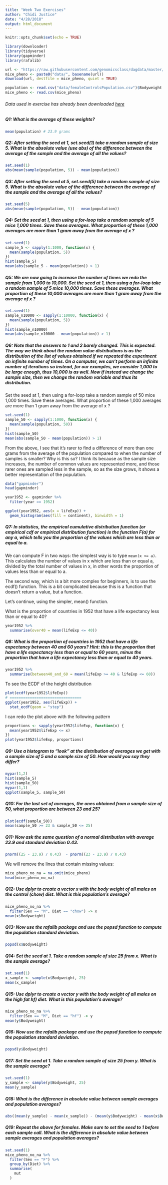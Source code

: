 ```yaml
---
title: "Week Two Exercises"
author: "Chidi Justice"
date: "4/28/2018"
output: html_document
---
```


```r
knitr::opts_chunk$set(echo = TRUE)
```

```r
library(downloader)
library(tidyverse)
library(gapminder)
library(rafalib)

url <- "https://raw.githubusercontent.com/genomicsclass/dagdata/master/inst/extdata/mice_pheno.csv"
mice_pheno <- paste0("data/", basename(url))
download(url, destfile = mice_pheno, quiet = TRUE)

population <- read.csv("data/femaleControlsPopulation.csv")$Bodyweight
mice_pheno <- read.csv(mice_pheno)
```

###### Data used in exercise has already been downloaded [here](week2Note.Rmd)  

##### Q1: What is the average of these weights?  
```r
mean(population) # 23.9 grams
```

##### Q2: After setting the seed at 1, set.seed(1) take a random sample of size 5. What is the absolute value (use abs) of the difference between the average of the sample and the average of all the values?  
```r
set.seed(1)
abs(mean(sample(population, 5)) - mean(population))
```

##### Q3: After setting the seed at 5, set.seed(5) take a random sample of size 5. What is the absolute value of the difference between the average of the sample and the average of all the values?  
```r
set.seed(5)
abs(mean(sample(population, 5)) - mean(population))
```

##### Q4: Set the seed at 1, then using a for-loop take a random sample of 5 mice 1,000 times. Save these averages. What proportion of these 1,000 averages are more than 1 gram away from the average of x ?  
```r
set.seed(1)
sample_5 <- sapply(1:1000, function(x) {
  mean(sample(population, 5))
})
hist(sample_5)
mean(abs(sample_5 - mean(population)) > 1)
```

##### Q5: We are now going to increase the number of times we redo the sample from 1,000 to 10,000. Set the seed at 1, then using a for-loop take a random sample of 5 mice 10,000 times. Save these averages. What proportion of these 10,000 averages are more than 1 gram away from the average of x ?  
```r
set.seed(1)
sample_n10000 <- sapply(1:10000, function(x) {
  mean(sample(population, 5))
})
hist(sample_n10000)
mean(abs(sample_n10000 - mean(population)) > 1)
```
##### Q6: Note that the answers to 1 and 2 barely changed. This is expected. The way we think about the random value distributions is as the distribution of the list of values obtained if we repeated the experiment an infinite number of times. On a computer, we can't perform an infinite number of iterations so instead, for our examples, we consider 1,000 to be large enough, thus 10,000 is as well. Now if instead we change the sample size, then we change the random variable and thus its distribution.

Set the seed at 1, then using a for-loop take a random sample of 50 mice 1,000 times. Save these averages. What proportion of these 1,000 averages are more than 1 gram away from the average of x ?  
```r
set.seed(1)
sample_50 <- sapply(1:1000, function(x) {
  mean(sample(population, 50))
})
hist(sample_50)
mean(abs(sample_50 - mean(population)) > 1)
```

From the above, I see that it's rarer to find a difference of more than one grams from the average of the population compared to when the number of samples is smaller? Why is this so? I think its because as the sample size increases, the number of common values are represented more, and those rarer ones are sampled less in the sample, so as the size grows, it shows a better representation of the population.

```r
data("gapminder")
head(gapminder)

year1952 <- gapminder %>%
  filter(year == 1952)

ggplot(year1952, aes(x = lifeExp)) +
  geom_histogram(aes(fill = continent), binwidth = 1)
```

##### Q7: In statistics, the empirical cumulative distribution function (or empirical cdf or empirical distribution function) is the function F(a) for any a, which tells you the proportion of the values which are less than or equal to a.

We can compute F in two ways: the simplest way is to type `mean(x <= a)`. This calculates the number of values in x which are less than or equal a, divided by the total number of values in x, in other words the proportion of values less than or equal to a.

The second way, which is a bit more complex for beginners, is to use the ecdf() function. This is a bit complicated because this is a function that doesn't return a value, but a function.

Let's continue, using the simpler, mean() function.

What is the proportion of countries in 1952 that have a life expectancy less than or equal to 40?  
```r
year1952 %>%
  summarise(over40 = mean(lifeExp <= 40))
```

##### Q8: What is the proportion of countries in 1952 that have a life expectancy between 40 and 60 years? Hint: this is the proportion that have a life expectancy less than or equal to 60 years, minus the proportion that have a life expectancy less than or equal to 40 years.  
```r
year1952 %>%
  summarise(between40_and_60 = mean(lifeExp >= 40 & lifeExp <= 60))
```

To see the ECDF of the height distribution  
```r
plot(ecdf(year1952$lifeExp))
# ================================
ggplot(year1952, aes(lifeExp)) +
  stat_ecdf(geom = "step")
```

I can redo the plot above with the following pattern  

```r
proportions <- sapply(year1952$lifeExp, function(x) {
  mean(year1952$lifeExp <= x)
})
plot(year1952$lifeExp, proportions)
```

##### Q9: Use a histogram to "look" at the distribution of averages we get with a sample size of 5 and a sample size of 50. How would you say they differ?  
```r
mypar(1,2)
hist(sample_5)
hist(sample_50)
mypar(1,1)
qqplot(sample_5, sample_50)
```

##### Q10: For the last set of averages, the ones obtained from a sample size of 50, what proportion are between 23 and 25?  
```r
plot(ecdf(sample_50))
mean(sample_50 >= 23 & sample_50 <= 25)
```

##### Q11: Now ask the same question of a normal distribution with average 23.9 and standard deviation 0.43.  
```r
pnorm((25 - 23.9) / 0.43)  - pnorm((23 - 23.9) / 0.43) 
```
We will remove the lines that contain missing values:   
```r
mice_pheno_no_na = na.omit(mice_pheno)
head(mice_pheno_no_na)
```

##### Q12: Use dplyr to create a vector x with the body weight of all males on the control (chow) diet. What is this population's average?  
```r
mice_pheno_no_na %>%
  filter(Sex == "M", Diet == "chow") -> x
mean(x$Bodyweight)
```
##### Q13: Now use the rafalib package and use the popsd function to compute the population standard deviation.  
```r
popsd(x$Bodyweight)
```
##### Q14: Set the seed at 1. Take a random sample  of size 25 from x. What is the sample average?  
```r
set.seed(1)
x_sample <- sample(x$Bodyweight, 25)
mean(x_sample)
```
##### Q15: Use dplyr to create a vector y with the body weight of all males on the high fat hf) diet. What is this population's average?  
```r
mice_pheno_no_na %>%
  filter(Sex == "M", Diet == "hf") -> y
mean(y$Bodyweight)
```
##### Q16: Now use the rafalib package and use the popsd function to compute the population standard deviation.  
```r
popsd(y$Bodyweight)
```
##### Q17: Set the seed at 1. Take a random sample  of size 25 from y. What is the sample average?  
```r
set.seed(1)
y_sample <- sample(y$Bodyweight, 25)
mean(y_sample)
```
##### Q18: What is the difference in absolute value between sample averages and population averages?  
```r
abs((mean(y_sample) - mean(x_sample)) - (mean(y$Bodyweight) - mean(x$Bodyweight)))
```
##### Q19: Repeat the above for females. Make sure to set the seed to 1 before each sample call. What is the difference in absolute value between sample averages and population averages?  
```r
set.seed(1)
mice_pheno_no_na %>%
  filter(Sex == "F") %>%
  group_by(Diet) %>%
  summarise(
    mut
  )
```


























